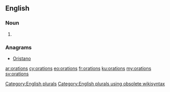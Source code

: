 ==English==

===Noun===
{{head|en}}

# {{plural of|oration}}

===Anagrams===
* [[Oristano#English|Oristano]]

[[Category:English plurals]][[Category:English plurals using obsolete wikisyntax]]

[[ar:orations]]
[[cy:orations]]
[[eo:orations]]
[[fr:orations]]
[[ku:orations]]
[[my:orations]]
[[sv:orations]]